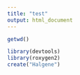 ```yaml
---
title: "test"
output: html_document
---
```



```r
getwd()

```

```r
library(devtools)
library(roxygen2)
create("Halgene")
```
